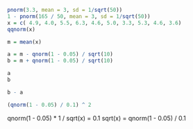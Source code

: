 ```r
pnorm(3.3, mean = 3, sd = 1/sqrt(50))
1 - pnorm(165 / 50, mean = 3, sd = 1/sqrt(50))
x = c( 4.9, 4.0, 5.5, 6.3, 4.6, 5.0, 3.3, 5.3, 4.6, 3.6)
qqnorm(x)

m = mean(x)

a = m - qnorm(1 - 0.05) / sqrt(10)
b = m + qnorm(1 - 0.05) / sqrt(10)

a
b

b - a

(qnorm(1 - 0.05) / 0.1) ^ 2


```
qnorm(1 - 0.05) * 1 / sqrt(x) = 0.1
sqrt(x) = qnorm(1 - 0.05) / 0.1

